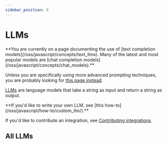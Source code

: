 ```yaml
---
sidebar_position: 0
---
```


# LLMs

<Warning>
**You are currently on a page documenting the use of [text completion models](/oss/javascript/concepts/text_llms). Many of the latest and most popular models are [chat completion models](/oss/javascript/concepts/chat_models).**


Unless you are specifically using more advanced prompting techniques, you are probably looking for [this page instead](/oss/javascript/integrations/chat/).
</Warning>

[LLMs](/oss/javascript/concepts/text_llms) are language models that take a string as input and return a string as output.

<Info>
**If you'd like to write your own LLM, see [this how-to](/oss/javascript/how-to/custom_llm/).**

If you'd like to contribute an integration, see [Contributing integrations](/docs/contributing/how_to/integrations/).

</Info>

<CategoryTable category="llms" />

## All LLMs

<IndexTable />
